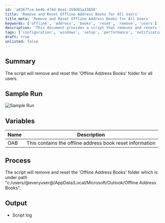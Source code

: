 ```yaml
---
id: 'a0367fce-be4b-474d-8ea1-259d81a33858'
title: 'Remove and Reset Offline Address Books for All Users'
title_meta: 'Remove and Reset Offline Address Books for All Users'
keywords: ['offline', 'address', 'books', 'reset', 'remove', 'users']
description: 'This document provides a script that removes and resets the Offline Address Books folder for all users in a Windows environment, detailing the process and variables involved.'
tags: ['configuration', 'windows', 'setup', 'performance', 'notification']
draft: true
unlisted: false
---
```

## Summary

The script will remove and reset the 'Offline Address Books' folder for all users.

## Sample Run

![Sample Run](../../static/img/Outlook---Office-Address-Book-Removal/image_1.png)

## Variables

| Name | Description |
|------|-------------|
| OAB  | This contains the offline address book reset information |

## Process

The script will remove and reset the 'Offline Address Books' folder which is under path "c:/users/@everyuser@/AppData/Local/Microsoft/Outlook/Offline Address Books".

## Output

- Script log













